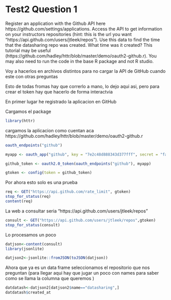Test2 Question 1 
========================================================



Register an application with the Github API here https://github.com/settings/applications. Access the API to get information on your instructors repositories (hint: this is the url you want "https://api.github.com/users/jtleek/repos"). Use this data to find the time that the datasharing repo was created. What time was it created? This tutorial may be useful (https://github.com/hadley/httr/blob/master/demo/oauth2-github.r). You may also need to run the code in the base R package and not R studio.


Voy a hacerlos en archivos distintos para no cargar la API de GitHub cuando este con otras preguntas 


Esto de todas fromas hay que correrlo a mano, lo dejo aqui asi, pero para crear el token hay que hacerlo de forma interactvia


En primer lugar he registrado la aplicacion en GitHub

Cargamos el package 

```r
library(httr)
```

cargamos la aplicacion como cuentan aca https://github.com/hadley/httr/blob/master/demo/oauth2-github.r

```r
oauth_endpoints("github")

myapp <- oauth_app("github", key = "7e2c48d888343d377fff", secret = "fa231d3509ee0c3768584bebaa3d05ce34257934")

github_token <- oauth2.0_token(oauth_endpoints("github"), myapp)

gtoken <- config(token = github_token)
```


Por ahora esto solo es una prueba

```r
req <- GET("https://api.github.com/rate_limit", gtoken)
stop_for_status(req)
content(req)
```


La web a consultar seria "https://api.github.com/users/jtleek/repos" 

```r
consult <- GET("https://api.github.com/users/jtleek/repos",gtoken)
stop_for_status(consult)
```



Lo procesamos un poco

```r
datjson<-content(consult)
library(jsonlite)

datjson2<-jsonlite::fromJSON(toJSON(datjson))

```


Ahora que ya es un data frame seleccionamos el repositorio que nos preguntan 
(para llegar aqui hay que jugar un poco con names para saber como se llama la columna que queremos )
```r
datdatash<-datjson2[datjson2$name=="datasharing",]
datdatash$created_at
```
